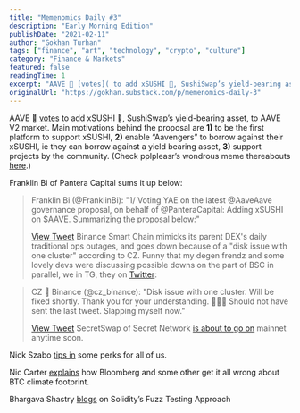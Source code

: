 ```yaml
---
title: "Memenomics Daily #3"
description: "Early Morning Edition"
publishDate: "2021-02-11"
author: "Gokhan Turhan"
tags: ["finance", "art", "technology", "crypto", "culture"]
category: "Finance & Markets"
featured: false
readingTime: 1
excerpt: "AAVE 👻 [votes]( to add xSUSHI 🍣, SushiSwap’s yield-bearing asset, to AAVE V2 market. Main motivations behind the prop..."
originalUrl: "https://gokhan.substack.com/p/memenomics-daily-3"
---
```


AAVE 👻 [votes](https://app.aave.com/governance/5-QmYFSYTNqafvDsU1fUvCeAqJk1AuePJ2qvpE3XanJo6ZH6) to add xSUSHI 🍣, SushiSwap’s yield-bearing asset, to AAVE V2 market. Main motivations behind the proposal are **1)** to be the first platform to support xSUSHI, **2)** enable “Aavengers” to borrow against their xSUSHI, ie they can borrow against a yield bearing asset, **3)** support projects by the community. (Check pplpleasr’s wondrous meme thereabouts [here](https://twitter.com/pplpleasr1/status/1359677605780226049).)

Franklin Bi of Pantera Capital sums it up below:

> Franklin Bi (@FranklinBi): "1/ Voting YAE on the latest @AaveAave governance proposal, on behalf of @PanteraCapital: Adding xSUSHI on $AAVE. Summarizing the proposal below:"
> 
> [View Tweet](https://twitter.com/FranklinBi/status/1359683748229308417)
Binance Smart Chain mimicks its parent DEX's daily traditional ops outages, and goes down because of a "disk issue with one cluster" according to CZ. Funny that my degen frendz and some lovely devs were discussing possible downs on the part of BSC in parallel, we in TG, they on [Twitter](https://twitter.com/bantg/status/1359494716694405124):

> CZ 🔶 Binance (@cz_binance): "Disk issue with one cluster. Will be fixed shortly. Thank you for your understanding. 🙏🙏🙏 Should not have sent the last tweet. Slapping myself now."
> 
> [View Tweet](https://twitter.com/cz_binance/status/1359691526511595520)
SecretSwap of Secret Network [is about to go on](https://twitter.com/SecretNetwork/status/1358792378522427392?s=20) mainnet anytime soon.

Nick Szabo [tips in](https://twitter.com/NickSzabo4/status/1180189015095443456) some perks for all of us.

Nic Carter [explains](https://www.coindesk.com/what-bloomberg-gets-wrong-about-bitcoins-climate-footprint) how Bloomberg and some other get it all wrong about BTC climate footprint.

Bhargava Shastry [blogs](https://blog.soliditylang.org/2021/02/10/an-introduction-to-soliditys-fuzz-testing-approach/) on Solidity’s Fuzz Testing Approach